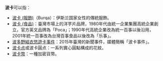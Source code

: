 '''波卡'''可以指：

*[[波卡_(服飾)|波卡 (服飾)]]（Burqa）：伊斯兰国家女性的傳統服飾。
*[[乐事|波卡 (食品)]]：臺灣市場上的洋芋片品牌，1980年代由統一企業集團高統企業創立，官方英文品牌為「Poca」；1990年代高統企業改為統一百事以後沿用，2001年統一百事改為台灣百事食品以後改為「乐事」。
*[[波多野結衣悠遊卡事件|波多野結衣悠遊卡事件]]：2015年臺灣的新聞事件，媒體簡稱「波卡事件」。
*[[波卡点|波卡点]]或波卡圓点：一系列實心圓點構成的花紋。
*[[波卡幣|波卡幣]]：一種加密貨幣。

{{disambiguation|cat=二字消歧义}}
